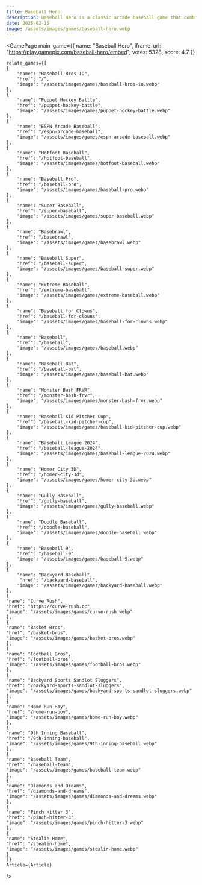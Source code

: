 ```yaml
---
title: Baseball Hero
description: Baseball Hero is a classic arcade baseball game that combines nostalgic charm with modern gameplay innovations. Learn about gameplay, controls, features, and expert strategies for success in this engaging sports adventure.
date: 2025-02-15
image: /assets/images/games/baseball-hero.webp
---
```


  
<GamePage 
    main_game={{
    name: "Baseball Hero",
    iframe_url: "https://play.gamepix.com/baseball-hero/embed",
    votes: 5328,
    score: 4.7
    }} 
    
    relate_games={[
    {
        "name": "Baseball Bros IO",
        "href": "/",
        "image": "/assets/images/games/baseball-bros-io.webp"
    },
    {
        "name": "Puppet Hockey Battle",
        "href": "/puppet-hockey-battle",
        "image": "/assets/images/games/puppet-hockey-battle.webp"
    },
    {
        "name": "ESPN Arcade Baseball",
        "href": "/espn-arcade-baseball",
        "image": "/assets/images/games/espn-arcade-baseball.webp"
    },
    {
        "name": "Hotfoot Baseball",
        "href": "/hotfoot-baseball",
        "image": "/assets/images/games/hotfoot-baseball.webp"
    },
    {
        "name": "Baseball Pro",
        "href": "/baseball-pro",
        "image": "/assets/images/games/baseball-pro.webp"
    },
    {
        "name": "Super Baseball",
        "href": "/super-baseball",
        "image": "/assets/images/games/super-baseball.webp"
    },
    {
        "name": "Basebrawl",
        "href": "/basebrawl",
        "image": "/assets/images/games/basebrawl.webp"
    },
    {
        "name": "Baseball Super",
        "href": "/baseball-super",
        "image": "/assets/images/games/baseball-super.webp"
    },
    {
        "name": "Extreme Baseball",
        "href": "/extreme-baseball",
        "image": "/assets/images/games/extreme-baseball.webp"
    },
    {
        "name": "Baseball for Clowns",
        "href": "/baseball-for-clowns",
        "image": "/assets/images/games/baseball-for-clowns.webp"
    },
    {
        "name": "Baseball",
        "href": "/baseball",
        "image": "/assets/images/games/baseball.webp"
    },
    {
        "name": "Baseball Bat",
        "href": "/baseball-bat",
        "image": "/assets/images/games/baseball-bat.webp"
    },
    {
        "name": "Monster Bash FRVR",
        "href": "/monster-bash-frvr",
        "image": "/assets/images/games/monster-bash-frvr.webp"
    },
    {
        "name": "Baseball Kid Pitcher Cup",
        "href": "/baseball-kid-pitcher-cup",
        "image": "/assets/images/games/baseball-kid-pitcher-cup.webp"
    },
    {
        "name": "Baseball League 2024",
        "href": "/baseball-league-2024",
        "image": "/assets/images/games/baseball-league-2024.webp"
    },
    {
        "name": "Homer City 3D",
        "href": "/homer-city-3d",
        "image": "/assets/images/games/homer-city-3d.webp"
    },
    {
        "name": "Gully Baseball",
        "href": "/gully-baseball",
        "image": "/assets/images/games/gully-baseball.webp"
    },
    {
        "name": "Doodle Baseball",
        "href": "/doodle-baseball",
        "image": "/assets/images/games/doodle-baseball.webp"
    },
    {
        "name": "Baseball 9",
        "href": "/baseball-9",
        "image": "/assets/images/games/baseball-9.webp"
    },
    {
        "name": "Backyard Baseball",
         "href": "/backyard-baseball",
        "image": "/assets/images/games/backyard-baseball.webp"
    },
    {
    "name": "Curve Rush",
    "href": "https://curve-rush.cc",
    "image": "/assets/images/games/curve-rush.webp"
    },
    {
    "name": "Basket Bros",
    "href": "/basket-bros",
    "image": "/assets/images/games/basket-bros.webp"
    },
    {
    "name": "Football Bros",
    "href": "/football-bros",
    "image": "/assets/images/games/football-bros.webp"
    },
    {
    "name": "Backyard Sports Sandlot Sluggers",
    "href": "/backyard-sports-sandlot-sluggers",
    "image": "/assets/images/games/backyard-sports-sandlot-sluggers.webp"
    },
    {
    "name": "Home Run Boy",
    "href": "/home-run-boy",
    "image": "/assets/images/games/home-run-boy.webp"
    },
    {
    "name": "9th Inning Baseball",
    "href": "/9th-inning-baseball",
    "image": "/assets/images/games/9th-inning-baseball.webp"
    },
    {
    "name": "Baseball Team",
    "href": "/baseball-team",
    "image": "/assets/images/games/baseball-team.webp"
    },
    {
    "name": "Diamonds and Dreams",
    "href": "/diamonds-and-dreams",
    "image": "/assets/images/games/diamonds-and-dreams.webp"
    },
    {
    "name": "Pinch Hitter 3",
    "href": "/pinch-hitter-3",
    "image": "/assets/images/games/pinch-hitter-3.webp"
    },
    {
    "name": "Stealin Home",
    "href": "/stealin-home",
    "image": "/assets/images/games/stealin-home.webp"
    }
    ]}
    Article={Article}
 />
